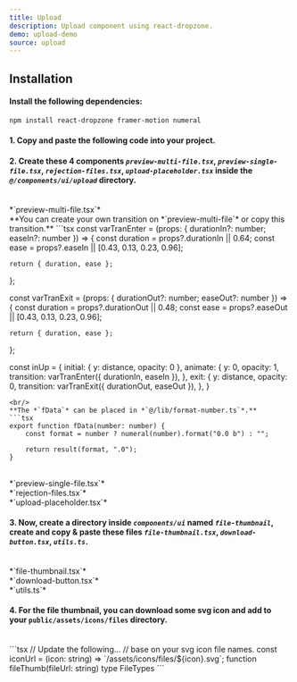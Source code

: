 ```yaml
---
title: Upload
description: Upload component using react-dropzone.
demo: upload-demo
source: upload
---
```



## Installation
#### Install the following dependencies:
```bash
npm install react-dropzone framer-motion numeral
```

#### 1. Copy and paste the following code into your project.
<ComponentSource name="upload" filePath="@/components/ui/upload/upload"/>

#### 2. Create these **4** components *`preview-multi-file.tsx`*, *`preview-single-file.tsx`*, *`rejection-files.tsx`*, *`upload-placeholder.tsx`* inside the *`@/components/ui/upload`* directory.
<br />
*`preview-multi-file.tsx`*
<ComponentSource name="preview-multi-file" filePath="@/components/ui/upload/preview-multi-file.tsx"/>
<br />
**You can create your own transition on *`preview-multi-file`* or copy this transition.**
```tsx
const varTranEnter = (props: { durationIn?: number; easeIn?: number }) => {
	const duration = props?.durationIn || 0.64;
	const ease = props?.easeIn || [0.43, 0.13, 0.23, 0.96];

	return { duration, ease };
};

const varTranExit = (props: { durationOut?: number; easeOut?: number }) => {
	const duration = props?.durationOut || 0.48;
	const ease = props?.easeOut || [0.43, 0.13, 0.23, 0.96];

	return { duration, ease };
};

const inUp = {
    initial: { y: distance, opacity: 0 },
    animate: {
        y: 0,
        opacity: 1,
        transition: varTranEnter({ durationIn, easeIn }),
    },
    exit: {
        y: distance,
        opacity: 0,
        transition: varTranExit({ durationOut, easeOut }),
    },
}
```
<br/>
**The *`fData`* can be placed in *`@/lib/format-number.ts`*.**
```tsx
export function fData(number: number) {
	const format = number ? numeral(number).format("0.0 b") : "";

	return result(format, ".0");
} 
```
<br />
*`preview-single-file.tsx`*
<ComponentSource name="preview-single-file" filePath="@/components/ui/upload/preview-single-file.tsx"/>
<br />
*`rejection-files.tsx`*
<ComponentSource name="rejection-files" filePath="@/components/ui/upload/rejection-files.tsx"/>
<br />
*`upload-placeholder.tsx`*
<ComponentSource name="upload-placeholder" filePath="@/components/ui/upload/upload-placeholder.tsx"/>

#### 3. Now, create a  directory inside *`components/ui`* named *`file-thumbnail`*, create and copy & paste these files *`file-thumbnail.tsx`*, *`download-button.tsx`*, *`utils.ts`*.
<br />
*`file-thumbnail.tsx`*
<ComponentSource name="file-thumbnail" filePath="@/components/ui/file-thumbnail/file-thumbnail.tsx"/>
<br/>
*`download-button.tsx`*
<ComponentSource name="download-button" filePath="@/components/ui/file-thumbnail/download-button.tsx"/>
<br />
*`utils.ts`*
<ComponentSource name="file-thumbnail-utils" filePath="@/components/ui/file-thumbnail/utils.ts"/>

#### 4. For the  file thumbnail, you can download some svg icon and add to your `public/assets/icons/files` directory.
<br/>
```tsx
// Update the following...
// base on your svg icon file names.
const iconUrl = (icon: string) => `/assets/icons/files/${icon}.svg`;
function fileThumb(fileUrl: string)
type FileTypes
```